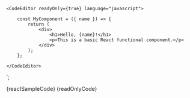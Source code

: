 
    <CodeEditor readyOnly={true} language="javascript">

        const MyComponent = ({ name }) => {
            return (
                <div>
                    <h1>Hello, {name}!</h1>
                    <p>This is a basic React functional component.</p>
                </div>
            );
        };

    </CodeEditor>
`;

<Section title="Read Only" contained={true} style={{ paddingTop: 30, paddingLeft: 0 }} border={true}>
  <Preview wrapper={true}>
    <CodeEditor readOnly={true} language="javascript">
      {reactSampleCode}
    </CodeEditor>
  </Preview>

  <Snippet language="js">
    {readOnlyCode}
  </Snippet>
</Section>
